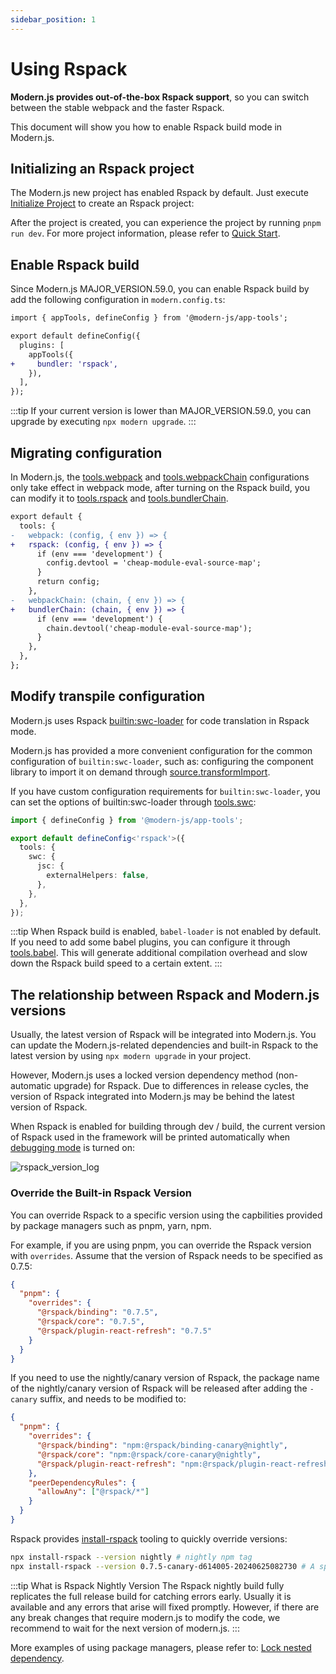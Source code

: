 ```yaml
---
sidebar_position: 1
---
```


# Using Rspack


<Rspack />

**Modern.js provides out-of-the-box Rspack support**, so you can switch between the stable webpack and the faster Rspack.

This document will show you how to enable Rspack build mode in Modern.js.

## Initializing an Rspack project

The Modern.js new project has enabled Rspack by default. Just execute [Initialize Project](/guides/get-started/quick-start.html#initialize) to create an Rspack project:


<InitRspackApp />

After the project is created, you can experience the project by running `pnpm run dev`. For more project information, please refer to [Quick Start](/guides/get-started/quick-start.html).

## Enable Rspack build

Since Modern.js MAJOR_VERSION.59.0, you can enable Rspack build by add the following configuration in `modern.config.ts`:

```diff title=modern.config.ts
import { appTools, defineConfig } from '@modern-js/app-tools';

export default defineConfig({
  plugins: [
    appTools({
+     bundler: 'rspack',
    }),
  ],
});
```

:::tip
If your current version is lower than MAJOR_VERSION.59.0, you can upgrade by executing `npx modern upgrade`.
:::


<RspackPrecautions />

## Migrating configuration

In Modern.js, the [tools.webpack](/configure/app/tools/webpack) and [tools.webpackChain](/configure/app/tools/webpack-chain) configurations only take effect in webpack mode, after turning on the Rspack build, you can modify it to [tools.rspack](/configure/app/tools/rspack) and [tools.bundlerChain](/configure/app/tools/bundler-chain).

```diff
export default {
  tools: {
-   webpack: (config, { env }) => {
+   rspack: (config, { env }) => {
      if (env === 'development') {
        config.devtool = 'cheap-module-eval-source-map';
      }
      return config;
    },
-   webpackChain: (chain, { env }) => {
+   bundlerChain: (chain, { env }) => {
      if (env === 'development') {
        chain.devtool('cheap-module-eval-source-map');
      }
    },
  },
};
```

## Modify transpile configuration

Modern.js uses Rspack [builtin:swc-loader](https://rspack.dev/guide/features/builtin-swc-loader) for code translation in Rspack mode.

Modern.js has provided a more convenient configuration for the common configuration of `builtin:swc-loader`, such as: configuring the component library to import it on demand through [source.transformImport](/configure/app/source/transform-import).

If you have custom configuration requirements for `builtin:swc-loader`, you can set the options of builtin:swc-loader through [tools.swc](/configure/app/tools/swc):

```ts
import { defineConfig } from '@modern-js/app-tools';

export default defineConfig<'rspack'>({
  tools: {
    swc: {
      jsc: {
        externalHelpers: false,
      },
    },
  },
});
```

:::tip
When Rspack build is enabled, `babel-loader` is not enabled by default. If you need to add some babel plugins, you can configure it through [tools.babel](/configure/app/tools/babel). This will generate additional compilation overhead and slow down the Rspack build speed to a certain extent.
:::

## The relationship between Rspack and Modern.js versions

Usually, the latest version of Rspack will be integrated into Modern.js. You can update the Modern.js-related dependencies and built-in Rspack to the latest version by using `npx modern upgrade` in your project.

However, Modern.js uses a locked version dependency method (non-automatic upgrade) for Rspack. Due to differences in release cycles, the version of Rspack integrated into Modern.js may be behind the latest version of Rspack.

When Rspack is enabled for building through dev / build, the current version of Rspack used in the framework will be printed automatically when [debugging mode](https://rsbuild.dev/guide/debug/debug-mode) is turned on:

![rspack_version_log](https://lf3-static.bytednsdoc.com/obj/eden-cn/6221eh7uhbfvhn/modern/20240110-155444.png)

### Override the Built-in Rspack Version

You can override Rspack to a specific version using the capbilities provided by package managers such as pnpm, yarn, npm.

For example, if you are using pnpm, you can override the Rspack version with `overrides`. Assume that the version of Rspack needs to be specified as 0.7.5:

```json title=package.json
{
  "pnpm": {
    "overrides": {
      "@rspack/binding": "0.7.5",
      "@rspack/core": "0.7.5",
      "@rspack/plugin-react-refresh": "0.7.5"
    }
  }
}
```

If you need to use the nightly/canary version of Rspack, the package name of the nightly/canary version of Rspack will be released after adding the `-canary` suffix, and needs to be modified to:

```json title=package.json
{
  "pnpm": {
    "overrides": {
      "@rspack/binding": "npm:@rspack/binding-canary@nightly",
      "@rspack/core": "npm:@rspack/core-canary@nightly",
      "@rspack/plugin-react-refresh": "npm:@rspack/plugin-react-refresh-canary@nightly"
    },
    "peerDependencyRules": {
      "allowAny": ["@rspack/*"]
    }
  }
}
```

Rspack provides [install-rspack](https://github.com/rspack-contrib/install-rspack) tooling to quickly override versions:

```sh
npx install-rspack --version nightly # nightly npm tag
npx install-rspack --version 0.7.5-canary-d614005-20240625082730 # A specific canary version
```

:::tip What is Rspack Nightly Version
The Rspack nightly build fully replicates the full release build for catching errors early.
Usually it is available and any errors that arise will fixed promptly.
However, if there are any break changes that require modern.js to modify the code, we recommend to wait for the next version of modern.js.
:::

More examples of using package managers, please refer to: [Lock nested dependency](/guides/get-started/upgrade.html#lock-nested-dependency).
